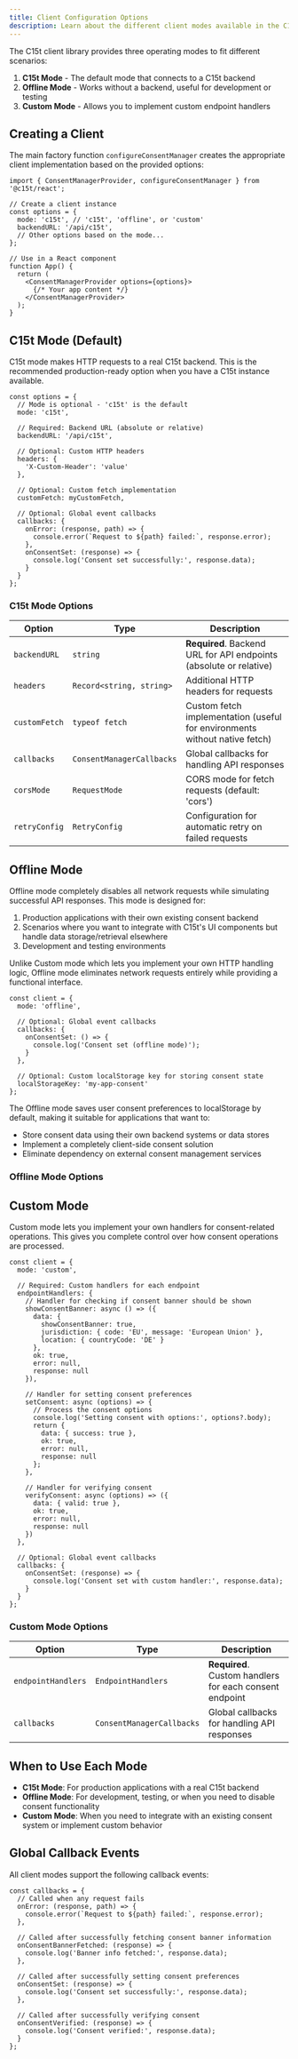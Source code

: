 ```yaml
---
title: Client Configuration Options
description: Learn about the different client modes available in the C15t library and how to configure them for your application.
---
```


The C15t client library provides three operating modes to fit different scenarios:

1. **C15t Mode** - The default mode that connects to a C15t backend
2. **Offline Mode** - Works without a backend, useful for development or testing
3. **Custom Mode** - Allows you to implement custom endpoint handlers

## Creating a Client

The main factory function `configureConsentManager` creates the appropriate client implementation based on the provided options:

```tsx
import { ConsentManagerProvider, configureConsentManager } from '@c15t/react';

// Create a client instance
const options = {
  mode: 'c15t', // 'c15t', 'offline', or 'custom'
  backendURL: '/api/c15t',
  // Other options based on the mode...
};

// Use in a React component
function App() {
  return (
    <ConsentManagerProvider options={options}>
      {/* Your app content */}
    </ConsentManagerProvider>
  );
}
```

## C15t Mode (Default)

C15t mode makes HTTP requests to a real C15t backend. This is the recommended production-ready option when you have a C15t instance available.

```tsx
const options = {
  // Mode is optional - 'c15t' is the default
  mode: 'c15t',
  
  // Required: Backend URL (absolute or relative)
  backendURL: '/api/c15t',
  
  // Optional: Custom HTTP headers
  headers: {
    'X-Custom-Header': 'value'
  },
  
  // Optional: Custom fetch implementation
  customFetch: myCustomFetch,
  
  // Optional: Global event callbacks
  callbacks: {
    onError: (response, path) => {
      console.error(`Request to ${path} failed:`, response.error);
    },
    onConsentSet: (response) => {
      console.log('Consent set successfully:', response.data);
    }
  }
};
```

### C15t Mode Options

| Option | Type | Description |
|--------|------|-------------|
| `backendURL` | `string` | **Required**. Backend URL for API endpoints (absolute or relative) |
| `headers` | `Record<string, string>` | Additional HTTP headers for requests |
| `customFetch` | `typeof fetch` | Custom fetch implementation (useful for environments without native fetch) |
| `callbacks` | `ConsentManagerCallbacks` | Global callbacks for handling API responses |
| `corsMode` | `RequestMode` | CORS mode for fetch requests (default: 'cors') |
| `retryConfig` | `RetryConfig` | Configuration for automatic retry on failed requests |

## Offline Mode

Offline mode completely disables all network requests while simulating successful API responses. This mode is designed for:

1. Production applications with their own existing consent backend
2. Scenarios where you want to integrate with C15t's UI components but handle data storage/retrieval elsewhere
3. Development and testing environments

Unlike Custom mode which lets you implement your own HTTP handling logic, Offline mode eliminates network requests entirely while providing a functional interface.

```tsx
const client = {
  mode: 'offline',
  
  // Optional: Global event callbacks
  callbacks: {
    onConsentSet: () => {
      console.log('Consent set (offline mode)');
    }
  },
  
  // Optional: Custom localStorage key for storing consent state
  localStorageKey: 'my-app-consent'
};
```

The Offline mode saves user consent preferences to localStorage by default, making it suitable for applications that want to:

- Store consent data using their own backend systems or data stores
- Implement a completely client-side consent solution
- Eliminate dependency on external consent management services

### Offline Mode Options 
## Custom Mode

Custom mode lets you implement your own handlers for consent-related operations. This gives you complete control over how consent operations are processed.

```tsx
const client = {
  mode: 'custom',
  
  // Required: Custom handlers for each endpoint
  endpointHandlers: {
    // Handler for checking if consent banner should be shown
    showConsentBanner: async () => ({
      data: { 
        showConsentBanner: true,
        jurisdiction: { code: 'EU', message: 'European Union' },
        location: { countryCode: 'DE' }
      },
      ok: true,
      error: null,
      response: null
    }),
    
    // Handler for setting consent preferences
    setConsent: async (options) => {
      // Process the consent options
      console.log('Setting consent with options:', options?.body);
      return {
        data: { success: true },
        ok: true,
        error: null,
        response: null
      };
    },
    
    // Handler for verifying consent
    verifyConsent: async (options) => ({
      data: { valid: true },
      ok: true,
      error: null,
      response: null
    })
  },
  
  // Optional: Global event callbacks
  callbacks: {
    onConsentSet: (response) => {
      console.log('Consent set with custom handler:', response.data);
    }
  }
};
```

### Custom Mode Options

| Option | Type | Description |
|--------|------|-------------|
| `endpointHandlers` | `EndpointHandlers` | **Required**. Custom handlers for each consent endpoint |
| `callbacks` | `ConsentManagerCallbacks` | Global callbacks for handling API responses |

## When to Use Each Mode

- **C15t Mode**: For production applications with a real C15t backend
- **Offline Mode**: For development, testing, or when you need to disable consent functionality
- **Custom Mode**: When you need to integrate with an existing consent system or implement custom behavior

## Global Callback Events

All client modes support the following callback events:

```tsx
const callbacks = {
  // Called when any request fails
  onError: (response, path) => {
    console.error(`Request to ${path} failed:`, response.error);
  },
  
  // Called after successfully fetching consent banner information
  onConsentBannerFetched: (response) => {
    console.log('Banner info fetched:', response.data);
  },
  
  // Called after successfully setting consent preferences
  onConsentSet: (response) => {
    console.log('Consent set successfully:', response.data);
  },
  
  // Called after successfully verifying consent
  onConsentVerified: (response) => {
    console.log('Consent verified:', response.data);
  }
};
```